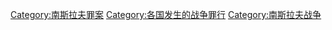 [[Category:南斯拉夫罪案|Category:南斯拉夫罪案]]
[[Category:各国发生的战争罪行|Category:各国发生的战争罪行]]
[[Category:南斯拉夫战争|Category:南斯拉夫战争]]